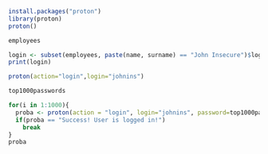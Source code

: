 ```{r}
install.packages("proton")
library(proton)
proton()
```

```{r}
employees
```
```{r}
login <- subset(employees, paste(name, surname) == "John Insecure")$login
print(login)
```

```{r}
proton(action="login",login="johnins")
```
```{r}
top1000passwords
```



```{r}
for(i in 1:1000){
  proba <- proton(action = "login", login="johnins", password=top1000passwords[i])
  if(proba == "Success! User is logged in!")
    break
}
proba
```































